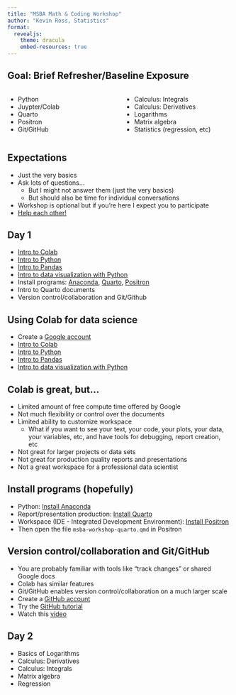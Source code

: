 ```yaml
---
title: "MSBA Math & Coding Workshop"
author: "Kevin Ross, Statistics"
format:
  revealjs: 
    theme: dracula
    embed-resources: true
---
```



## Goal: Brief Refresher/Baseline Exposure

:::: {.columns}

::: {.column width="50%"}
 - Python
 - Juypter/Colab
 - Quarto
 - Positron
 - Git/GitHub
:::

::: {.column width="50%"}
 - Calculus: Integrals
 - Calculus: Derivatives
 - Logarithms
 - Matrix algebra
 - Statistics (regression, etc)
:::

::::


## Expectations

- Just the very basics
- Ask lots of questions...
  - But I might not answer them (just the very basics)
  - But should also be time for individual conversations
- Workshop is optional but if you're here I expect you to participate
- [Help each other!](https://forms.office.com/Pages/AnalysisPage.aspx?AnalyzerToken=KvZNjUgAVGKoSiMvThCZxnFo90uS9xFt&id=2wING578lUSVNx03nMoq5zdy3BzI595OigysnO88k99UMDBQU09MSURGS1laSk9WMjRTSzgyUUo1OC4u)


## Day 1

- [Intro to Colab](https://colab.research.google.com/drive/1qaTWpyJmOHlc-ZFy0atBUuuQi84d2Ly5?usp=sharing)
- [Intro to Python](https://colab.research.google.com/drive/1xE_nzRruCpovQM_O5_-gXxkF_Hv_HfgC?usp=sharing)
- [Intro to Pandas](https://colab.research.google.com/drive/1rwzQfrHZ67Sn5njKe1Bf4QpEI0HeblSL?usp=sharing)
- [Intro to data visualization with Python](https://colab.research.google.com/drive/1L_F4X-W_naa-mWoeogyTbOrPHh5TYYu2?usp=sharing)
- Install programs: [Anaconda](https://www.anaconda.com/download), [Quarto](https://quarto.org/docs/get-started/), [Positron](https://positron.posit.co/start.html)
- Intro to Quarto documents
- Version control/collaboration and Git/Github


## Using Colab for data science

- Create a [Google account](https://www.google.com/intl/en-GB/account/about/)
- [Intro to Colab](https://colab.research.google.com/drive/1qaTWpyJmOHlc-ZFy0atBUuuQi84d2Ly5?usp=sharing)
- [Intro to Python](https://colab.research.google.com/drive/1xE_nzRruCpovQM_O5_-gXxkF_Hv_HfgC?usp=sharing)
- [Intro to Pandas](https://colab.research.google.com/drive/1rwzQfrHZ67Sn5njKe1Bf4QpEI0HeblSL?usp=sharing)
- [Intro to data visualization with Python](https://colab.research.google.com/drive/1L_F4X-W_naa-mWoeogyTbOrPHh5TYYu2?usp=sharing)


## Colab is great, but...

- Limited amount of free compute time offered by Google
- Not much flexibility or control over the documents
- Limited ability to customize workspace
  - What if you want to see your text, your code, your plots, your data, your variables, etc, and have tools for debugging, report creation, etc
- Not great for larger projects or data sets
- Not great for production quality reports and presentations
- Not a great workspace for a professional data scientist


## Install programs (hopefully)

- Python: [Install Anaconda](https://www.anaconda.com/download)
- Report/presentation production: [Install Quarto](https://quarto.org/docs/get-started/)
- Workspace (IDE - Integrated Development Environment): [Install Positron](https://positron.posit.co/start.html)
- Then open the file `msba-workshop-quarto.qmd` in Positron


## Version control/collaboration and Git/GitHub

- You are probably familiar with tools like "track changes" or shared Google docs
- Colab has similar features
- Git/GitHub enables version control/collaboration on a much larger scale
- Create a [GitHub account](https://docs.github.com/en/get-started/start-your-journey/creating-an-account-on-github)
- Try the [GitHub tutorial](https://docs.github.com/en/get-started/start-your-journey/hello-world)
- Watch this [video]((https://youtu.be/BCQHnlnPusY?si=NVumTv9G_SphSvMd))


## Day 2

- Basics of Logarithms
- Calculus: Derivatives
- Calculus: Integrals
- Matrix algebra
- Regression
